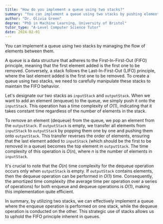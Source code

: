 ```yaml
---
title: "How do you implement a queue using two stacks?"
summary: "You can implement a queue using two stacks by pushing elements into one stack and popping them from the other."
author: "Dr. Olivia Green"
degree: "PhD in Machine Learning, University of Bristol"
tutor_type: "A-Level Computer Science Tutor"
date: 2024-02-01
---
```


You can implement a queue using two stacks by managing the flow of elements between them. 

A queue is a data structure that adheres to the First-In-First-Out (FIFO) principle, meaning that the first element added is the first one to be removed. Conversely, a stack follows the Last-In-First-Out (LIFO) principle, where the last element added is the first one to be removed. To create a queue using two stacks, we need to carefully manipulate these stacks to maintain the FIFO behavior.

Let's designate our two stacks as `inputStack` and `outputStack`. When we want to add an element (enqueue) to the queue, we simply push it onto the `inputStack`. This operation has a time complexity of $O(1)$, indicating that it takes constant time regardless of the number of elements in the stack.

To remove an element (dequeue) from the queue, we pop an element from the `outputStack`. If `outputStack` is empty, we transfer all elements from `inputStack` to `outputStack` by popping them one by one and pushing them onto `outputStack`. This transfer reverses the order of elements, ensuring that the last element added to `inputStack` (which should be the first to be removed in a queue) becomes the top element in `outputStack`. The time complexity of this operation is $O(n)$, where $n$ is the number of elements in `inputStack`.

It's crucial to note that the $O(n)$ time complexity for the dequeue operation occurs only when `outputStack` is empty. If `outputStack` contains elements, then the dequeue operation can be performed in $O(1)$ time. Consequently, the amortized time complexity (the average time per operation over a series of operations) for both enqueue and dequeue operations is $O(1)$, making this implementation quite efficient.

In summary, by utilizing two stacks, we can effectively implement a queue where the enqueue operation is performed on one stack, while the dequeue operation is conducted on the other. This strategic use of stacks allows us to uphold the FIFO principle inherent in queues.
    